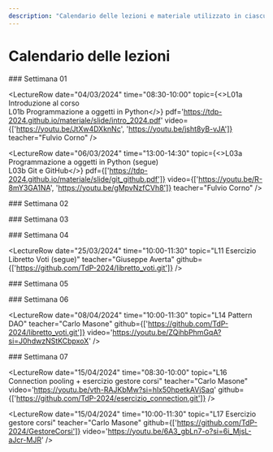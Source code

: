 ```yaml
---
description: "Calendario delle lezioni e materiale utilizzato in ciascuna lezione"
---
```



# Calendario delle lezioni


<LectureTable defaultType="Lezione" showMaterial={true} language='IT'>

<LectureDivider>
### Settimana 01
</LectureDivider>

<LectureRow
    date="04/03/2024" time="08:30-10:00"
    topic={<>L01a Introduzione al corso<br/>L01b Programmazione a oggetti in Python</>}
    pdf='https://tdp-2024.github.io/materiale/slide/intro_2024.pdf'
    video={['https://youtu.be/JtXw4DXknNc', 'https://youtu.be/jsht8yB-vJA']}
    teacher="Fulvio Corno"
/>

<LectureRow
    date="04/03/2024" time="10:00-11:30"
    topic="L02 Programmazione a oggetti in Python (segue)" 
    pdf='https://tdp-2024.github.io/materiale/slide/py_oop.pdf'
    video='https://youtu.be/NQMJoujZB4g'
    github='https://github.com/TdP-2024/libretto_voti'
    teacher="Fulvio Corno"
/>

<LectureRow
    date="05/03/2024" time="13:00-16:00"
    topic="LAB01 - Squadra 1 (Cognome A-J)" 
    type="Laboratorio"
    teacher="Giuseppe Averta"
    github='https://github.com/TdP-2024/Lab01'
/>

<LectureRow
    date="06/03/2024" time="13:00-14:30"
    topic={<>L03a Programmazione a oggetti in Python (segue)<br/>L03b Git e GitHub</>}
    pdf={['https://tdp-2024.github.io/materiale/slide/git_github.pdf']}
    video={['https://youtu.be/R-8mY3GA1NA', 'https://youtu.be/gMpvNzfCVh8']}
    teacher="Fulvio Corno"
/>

<LectureRow
    date="06/03/2024" time="16:00-19:00"
    topic="LAB01 - Squadra 2 (Cognome L-Z)" 
    type="Laboratorio"
    teacher="Francesca Pistilli"
    github='https://github.com/TdP-2024/Lab01'
/>

<LectureDivider>
### Settimana 02
</LectureDivider>

<LectureRow
    date="11/03/2024" time="08:30-10:00"
    topic="L04 Ereditarietà e Polimorfismo" 
    teacher="Fulvio Corno"
    video='https://youtu.be/_r4zDAYFJLo'
/>

<LectureRow
    date="11/03/2024" time="10:00-11:30"
    topic="L05 Moduli e Package" 
    teacher="Fulvio Corno"
    pdf='https://tdp-2024.github.io/materiale/slide/py_modules.pdf'
    video='https://youtu.be/BYbK1AB9r9U'
/>

<LectureRow
    date="12/03/2024" time="13:00-16:00"
    topic="LAB02 - Squadra 2 (Cognome L-Z)" 
    type="Laboratorio"
    teacher="Francesca Pistilli"
    github="https://github.com/TdP-2024/Lab02.git"
/>

<LectureRow
    date="13/03/2024" time="13:00-14:30"
    topic="L06 Esercizio 'Libretto Voti'" 
    teacher="Fulvio Corno"
    type='Esercitazione'
    github='https://github.com/TdP-2024/libretto_voti/blob/master/readme.md'
    video='https://youtu.be/Mno0afWTf0E'
/>

<LectureRow
    date="13/03/2024" time="16:00-19:00"
    topic="LAB02 - Squadra 1 (Cognome A-J)" 
    type="Laboratorio"
    teacher="Giuseppe Averta"
    github="https://github.com/TdP-2024/Lab02.git"
/>

<LectureDivider>
### Settimana 03
</LectureDivider>

<LectureRow
    date="18/03/2024" time="08:30-10:00"
    topic="L07 Esercizio 'Libretto Voti' (segue)" 
    teacher="Fulvio Corno"
    type='Esercitazione'
    video='https://youtu.be/xdt3Cfzsu6Y'
/>

<LectureRow
    date="18/03/2024" time="10:00-11:30"
    topic="L08 Strutture dati e collection" 
    teacher="Fulvio Corno"
    pdf='https://tdp-2024.github.io/materiale/slide/py_collections.pdf'
    video='https://youtu.be/gnFNK5bGRvU'
/>

<LectureRow
    date="19/03/2024" time="13:00-16:00"
    topic="LAB03 - Squadra 1 (Cognome A-J)" 
    type="Laboratorio"
    teacher="Francesca Pistilli"
    github="https://github.com/TdP-2024/Lab03.git"
/>

<LectureRow
    date="20/03/2024" time="13:00-14:30"
    topic="L09 Strutture dati e collection (segue)" 
    teacher="Fulvio Corno"
    video='https://youtu.be/QyCPcNGJdnk'
/>

<LectureRow
    date="20/03/2024" time="16:00-19:00"
    topic="LAB03 - Squadra 2 (Cognome L-Z)" 
    type="Laboratorio"
    teacher="Giuseppe Averta"
    github="https://github.com/TdP-2024/Lab03.git"
/>

<LectureDivider>
### Settimana 04
</LectureDivider>

<LectureRow
    date="25/03/2024" time="08:30-10:00"
    topic="L10 Interfacce Grafiche" 
    teacher="Giuseppe Averta"
    video='https://youtu.be/ZcPob_A7nVA'
    pdf='https://tdp-2024.github.io/materiale/slide/flet.pdf'
    github='https://github.com/TdP-2024/esempi_flet.git'
/>

<LectureRow
    date="25/03/2024" time="10:00-11:30"
    topic="L11 Esercizio Libretto Voti (segue)" 
    teacher="Giuseppe Averta"
    github={['https://github.com/TdP-2024/libretto_voti.git']}
/>

<LectureRow
    date="26/03/2024" time="13:00-16:00"
    topic="LAB04 - Squadra 2 (Cognome L-Z)" 
    type="Laboratorio"
    teacher="Francesca Pistilli"
    github='https://github.com/TdP-2024/Lab04.git'
/>

<LectureRow
    date="27/03/2024" time="13:00-14:30"
    topic="L12 Esercizio Indovina Numero" 
    teacher="Giuseppe Averta"
    video="https://www.youtube.com/watch?v=hLRbF-W2INo"
    github='https://github.com/TdP-2024/indovina_numero.git'
/>

<LectureRow
    date="27/03/2024" time="16:00-19:00"
    topic="LAB04 - Squadra 1 (Cognome A-J)" 
    type="Laboratorio"
    teacher="Giuseppe Averta"
    github='https://github.com/TdP-2024/Lab04.git'
/>

<LectureDivider>
### Settimana 05
</LectureDivider>

<LectureRow variant='info'
    topic="Sospensione Didattica" 
    teacher=""
    type=""
/>

<LectureDivider>
### Settimana 06
</LectureDivider>

<LectureRow
    date="08/04/2024" time="08:30-10:00"
    topic="L13 Accesso a database in Python" 
    teacher="Carlo Masone"
    pdf='https://tdp-2024.github.io/materiale/slide/py_database.pdf'
    video='https://youtu.be/RmIcMHOzVSw?si=9rQap3PhdUApgHNw'
/>

<LectureRow
    date="08/04/2024" time="10:00-11:30"
    topic="L14 Pattern DAO" 
    teacher="Carlo Masone"
    github={['https://github.com/TdP-2024/libretto_voti.git']}
    video='https://youtu.be/ZQihbPhmGqA?si=J0hdwzNStKCbpxoX'
/>

<LectureRow
    date="09/04/2024" time="13:00-16:00"
    topic="LAB05 - Squadra 1 (Cognome A-J)" 
    type="Laboratorio"
    teacher="Carlo Masone"
    github='https://github.com/TdP-2024/Lab05.git'
/>

<LectureRow
    date="10/04/2024" time="13:00-14:30"
    topic="L15 Object Relational Mapping" 
    teacher="Carlo Masone"
    github='https://github.com/TdP-2024/yelp'
    video='https://youtu.be/R5xAe1ovtQQ?si=ECGcSJ_jR6gScP7Y'
/>

<LectureRow
    date="10/04/2024" time="16:00-19:00"
    topic="LAB05 - Squadra 2 (Cognome L-Z)" 
    type="Laboratorio"
    teacher="Carlo Masone"
    github='https://github.com/TdP-2024/Lab05.git'
/>

<LectureDivider>
### Settimana 07
</LectureDivider>

<LectureRow
    date="15/04/2024" time="08:30-10:00"
    topic="L16 Connection pooling + esercizio gestore corsi" 
    teacher="Carlo Masone"
    video='https://youtu.be/vth-RAJKbMw?si=hlx50hpetkAVjSaq'
    github={['https://github.com/TdP-2024/esercizio_connection.git']}
/>

<LectureRow
    date="15/04/2024" time="10:00-11:30"
    topic="L17 Esercizio gestore corsi" 
    teacher="Carlo Masone"
    github={['https://github.com/TdP-2024/GestoreCorsi']}
    video='https://youtu.be/6A3_gbLn7-o?si=6i_MjsL-aJcr-MJR'
/>

<LectureRow
    date="16/04/2024" time="13:00-16:00"
    topic="LAB06 - Squadra 1 (Cognome L-Z)" 
    type="Laboratorio"
    teacher="Carlo Masone"
    github='https://github.com/TdP-2024/Lab06.git'
/>

<LectureRow
    date="17/04/2024" time="13:00-14:30"
    topic="L18 Introduzione alla ricorsione" 
    teacher="Carlo Masone"
    pdf='https://tdp-2024.github.io/materiale/slide/py_recursion.pdf'
    video='https://youtu.be/S3H7ItWZRik?si=eXFC5YCZt5cdxsIu'
    github='https://github.com/TdP-2024/esercizi_ricorsione.git'
/>

<LectureRow
    date="17/04/2024" time="16:00-19:00"
    topic="LAB06 - Squadra 2 (Cognome A-J)" 
    type="Laboratorio"
    teacher="Carlo Masone"
    github='https://github.com/TdP-2024/Lab06.git'
/>

</LectureTable>


